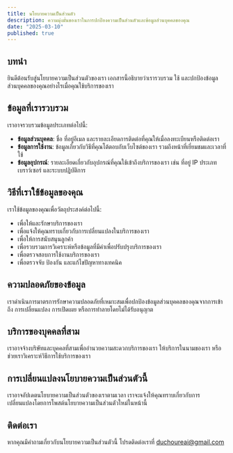 ```yaml
---
title: นโยบายความเป็นส่วนตัว
description: ความมุ่งมั่นของเราในการปกป้องความเป็นส่วนตัวและข้อมูลส่วนบุคคลของคุณ
date: "2025-03-10"
published: true
---
```


## บทนำ

ยินดีต้อนรับสู่นโยบายความเป็นส่วนตัวของเรา เอกสารนี้อธิบายว่าเรารวบรวม ใช้ และปกป้องข้อมูลส่วนบุคคลของคุณอย่างไรเมื่อคุณใช้บริการของเรา

## ข้อมูลที่เรารวบรวม

เราอาจรวบรวมข้อมูลประเภทต่อไปนี้:

- **ข้อมูลส่วนบุคคล**: ชื่อ ที่อยู่อีเมล และรายละเอียดการติดต่อที่คุณให้เมื่อลงทะเบียนหรือติดต่อเรา
- **ข้อมูลการใช้งาน**: ข้อมูลเกี่ยวกับวิธีที่คุณโต้ตอบกับเว็บไซต์ของเรา รวมถึงหน้าที่เยี่ยมชมและเวลาที่ใช้
- **ข้อมูลอุปกรณ์**: รายละเอียดเกี่ยวกับอุปกรณ์ที่คุณใช้เข้าถึงบริการของเรา เช่น ที่อยู่ IP ประเภทเบราว์เซอร์ และระบบปฏิบัติการ

## วิธีที่เราใช้ข้อมูลของคุณ

เราใช้ข้อมูลของคุณเพื่อวัตถุประสงค์ต่อไปนี้:

- เพื่อให้และรักษาบริการของเรา
- เพื่อแจ้งให้คุณทราบเกี่ยวกับการเปลี่ยนแปลงในบริการของเรา
- เพื่อให้การสนับสนุนลูกค้า
- เพื่อรวบรวมการวิเคราะห์หรือข้อมูลที่มีค่าเพื่อปรับปรุงบริการของเรา
- เพื่อตรวจสอบการใช้งานบริการของเรา
- เพื่อตรวจจับ ป้องกัน และแก้ไขปัญหาทางเทคนิค

## ความปลอดภัยของข้อมูล

เราดำเนินการมาตรการรักษาความปลอดภัยที่เหมาะสมเพื่อปกป้องข้อมูลส่วนบุคคลของคุณจากการเข้าถึง การเปลี่ยนแปลง การเปิดเผย หรือการทำลายโดยไม่ได้รับอนุญาต

## บริการของบุคคลที่สาม

เราอาจจ้างบริษัทและบุคคลที่สามเพื่ออำนวยความสะดวกบริการของเรา ให้บริการในนามของเรา หรือช่วยเราวิเคราะห์วิธีการใช้บริการของเรา

## การเปลี่ยนแปลงนโยบายความเป็นส่วนตัวนี้

เราอาจอัปเดตนโยบายความเป็นส่วนตัวของเราตามเวลา เราจะแจ้งให้คุณทราบเกี่ยวกับการเปลี่ยนแปลงโดยการโพสต์นโยบายความเป็นส่วนตัวใหม่ในหน้านี้

## ติดต่อเรา

หากคุณมีคำถามเกี่ยวกับนโยบายความเป็นส่วนตัวนี้ โปรดติดต่อเราที่ duchoureai@gmail.com
